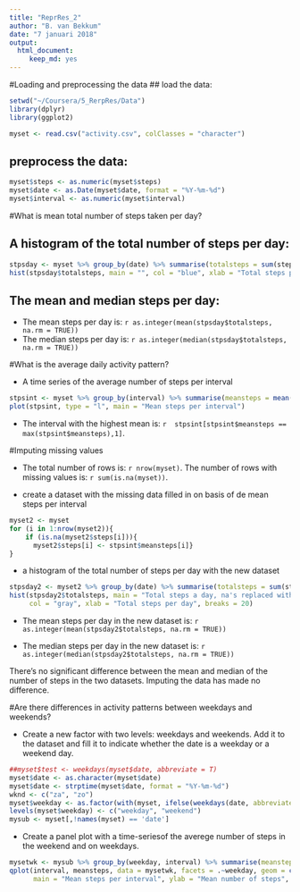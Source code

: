 ---
title: "ReprRes_2"
author: "B. van Bekkum"
date: "7 januari 2018"
output:
  html_document: 
     keep_md: yes
---

#Loading and preprocessing the data
## load the data:
```{r echo=TRUE, warning=FALSE, message=FALSE}

setwd("~/Coursera/5_RerpRes/Data")
library(dplyr)
library(ggplot2)

myset <- read.csv("activity.csv", colClasses = "character")
```

## preprocess the data:
```{r echo=TRUE}
myset$steps <- as.numeric(myset$steps)
myset$date <- as.Date(myset$date, format = "%Y-%m-%d")
myset$interval <- as.numeric(myset$interval)
```


#What is mean total number of steps taken per day?

## A histogram of the total number of steps per day:
```{r echo=TRUE}
stpsday <- myset %>% group_by(date) %>% summarise(totalsteps = sum(steps), na.rm = TRUE)
hist(stpsday$totalsteps, main = "", col = "blue", xlab = "Total steps per day", breaks = 20)
```

## The mean and median steps per day:
- The mean steps per day is: `r as.integer(mean(stpsday$totalsteps, na.rm = TRUE))`
- The median steps per day is: `r as.integer(median(stpsday$totalsteps, na.rm = TRUE))`


#What is the average daily activity pattern?

- A time series of the average number of steps per interval
```{r echo=TRUE}
stpsint <- myset %>% group_by(interval) %>% summarise(meansteps = mean(steps, na.rm = TRUE))
plot(stpsint, type = "l", main = "Mean steps per interval")
```

- The interval with the highest mean is: `r  stpsint[stpsint$meansteps == max(stpsint$meansteps),1]`.


#Imputing missing values

- The total number of rows is: `r nrow(myset)`. The number of rows with missing values is: `r sum(is.na(myset))`.

- create a dataset with the missing data filled in on basis of de mean steps per interval

```{r echo=TRUE}
myset2 <- myset
for (i in 1:nrow(myset2)){
    if (is.na(myset2$steps[i])){ 
      myset2$steps[i] <- stpsint$meansteps[i]}
}
```

- a histogram of the total number of steps per day with the new dataset

```{r echo=TRUE}
stpsday2 <- myset2 %>% group_by(date) %>% summarise(totalsteps = sum(steps))
hist(stpsday2$totalsteps, main = "Total steps a day, na's replaced with interval mean", 
     col = "gray", xlab = "Total steps per day", breaks = 20)
```

- The mean steps per day in the new dataset is: `r as.integer(mean(stpsday2$totalsteps, na.rm = TRUE))`

- The median steps per day in the new dataset is: `r as.integer(median(stpsday2$totalsteps, na.rm = TRUE))`

There's no significant difference between the mean and median of the number of steps in the two datasets. Imputing the data has made no difference. 


#Are there differences in activity patterns between weekdays and weekends?

- Create a new factor with two levels: weekdays and weekends. Add it to the dataset and fill it to indicate whether the date is a weekday or a weekend day.

```{r}
##myset$test <- weekdays(myset$date, abbreviate = T)
myset$date <- as.character(myset$date)
myset$date <- strptime(myset$date, format = "%Y-%m-%d")
wknd <- c("za", "zo")
myset$weekday <- as.factor(with(myset, ifelse(weekdays(date, abbreviate = T) %in% wknd, TRUE, FALSE)))
levels(myset$weekday) <- c("weekday", "weekend")
mysub <- myset[,!names(myset) == 'date']
```

- Create a panel plot with a time-seriesof the averege number of steps in the weekend and on weekdays.

```{r}
mysetwk <- mysub %>% group_by(weekday, interval) %>% summarise(meansteps = mean(steps, na.rm = TRUE))
qplot(interval, meansteps, data = mysetwk, facets = .~weekday, geom = c("line"),
      main = "Mean steps per interval", ylab = "Mean number of steps", xlab = "Interval")

```